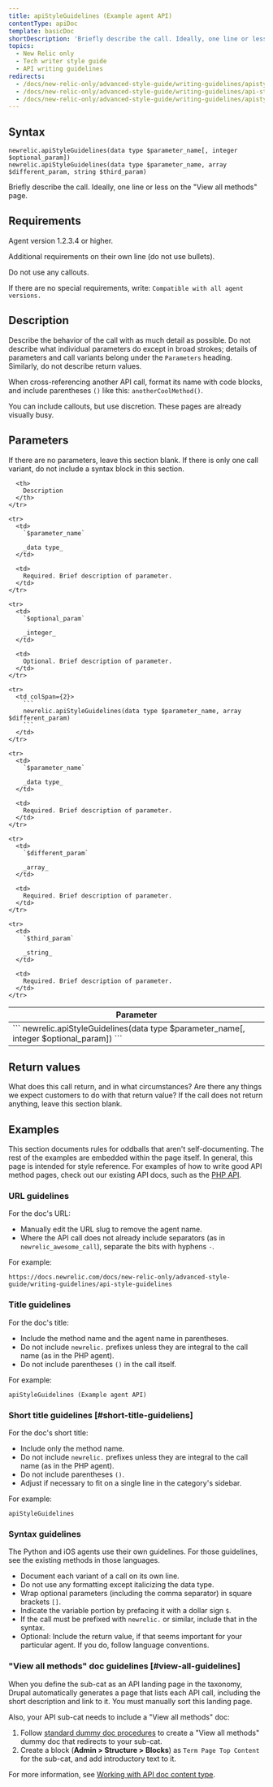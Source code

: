 ```yaml
---
title: apiStyleGuidelines (Example agent API)
contentType: apiDoc
template: basicDoc
shortDescription: 'Briefly describe the call. Ideally, one line or less on the &quot;View all methods&quot; page.'
topics:
  - New Relic only
  - Tech writer style guide
  - API writing guidelines
redirects:
  - /docs/new-relic-only/advanced-style-guide/writing-guidelines/apistyleguidelines-nr-only-agent
  - /docs/new-relic-only/advanced-style-guide/writing-guidelines/api-style-guidelines
  - /docs/new-relic-only/advanced-style-guide/writing-guidelines/apistyleguidelines-example-agent-api
---
```


## Syntax

```
newrelic.apiStyleGuidelines(data type $parameter_name[, integer $optional_param])
newrelic.apiStyleGuidelines(data type $parameter_name, array $different_param, string $third_param)
```

Briefly describe the call. Ideally, one line or less on the "View all methods" page.

## Requirements

Agent version 1.2.3.4 or higher.

Additional requirements on their own line (do not use bullets).

Do not use any callouts.

If there are no special requirements, write: `Compatible with all agent versions.`

## Description

Describe the behavior of the call with as much detail as possible. Do not describe what individual parameters do except in broad strokes; details of parameters and call variants belong under the `Parameters` heading. Similarly, do not describe return values.

When cross-referencing another API call, format its name with code blocks, and include parentheses `()` like this: `anotherCoolMethod()`.

<Callout variant="tip">
  You can include callouts, but use discretion. These pages are already visually busy.
</Callout>

## Parameters

If there are no parameters, leave this section blank. If there is only one call variant, do not include a syntax block in this section.

<Table>
  <thead>
    <tr>
      <th width="25%">
        Parameter
      </th>

      <th>
        Description
      </th>
    </tr>
  </thead>

  <tbody>
    <tr>
      <td colSpan={2}>
        ```
        newrelic.apiStyleGuidelines(data type $parameter_name[, integer $optional_param])
        ```
      </td>
    </tr>

    <tr>
      <td>
        `$parameter_name`

        _data type_
      </td>

      <td>
        Required. Brief description of parameter.
      </td>
    </tr>

    <tr>
      <td>
        `$optional_param`

        _integer_
      </td>

      <td>
        Optional. Brief description of parameter.
      </td>
    </tr>

    <tr>
      <td colSpan={2}>
        ```
        newrelic.apiStyleGuidelines(data type $parameter_name, array $different_param)
        ```
      </td>
    </tr>

    <tr>
      <td>
        `$parameter_name`

        _data type_
      </td>

      <td>
        Required. Brief description of parameter.
      </td>
    </tr>

    <tr>
      <td>
        `$different_param`

        _array_
      </td>

      <td>
        Required. Brief description of parameter.
      </td>
    </tr>

    <tr>
      <td>
        `$third_param`

        _string_
      </td>

      <td>
        Required. Brief description of parameter.
      </td>
    </tr>
  </tbody>
</Table>

## Return values

What does this call return, and in what circumstances? Are there any things we expect customers to do with that return value? If the call does not return anything, leave this section blank.

## Examples

This section documents rules for oddballs that aren't self-documenting. The rest of the examples are embedded within the page itself. In general, this page is intended for style reference. For examples of how to write good API method pages, check out our existing API docs, such as the [PHP API](/docs/agents/php-agent/php-agent-api).

### URL guidelines

For the doc's URL:

* Manually edit the URL slug to remove the agent name.
* Where the API call does not already include separators (as in `newrelic_awesome_call`), separate the bits with hyphens `-`.

For example:

```
https://docs.newrelic.com/docs/new-relic-only/advanced-style-guide/writing-guidelines/api-style-guidelines
```

### Title guidelines

For the doc's title:

* Include the method name and the agent name in parentheses.
* Do not include `newrelic.` prefixes unless they are integral to the call name (as in the PHP agent).
* Do not include parentheses `()` in the call itself.

For example:

```
apiStyleGuidelines (Example agent API)
```

### Short title guidelines [#short-title-guideliens]

For the doc's short title:

* Include only the method name.
* Do not include `newrelic.` prefixes unless they are integral to the call name (as in the PHP agent).
* Do not include parentheses `()`.
* Adjust if necessary to fit on a single line in the category's sidebar.

For example:

```
apiStyleGuidelines
```

### Syntax guidelines

<Callout variant="important">
  The Python and iOS agents use their own guidelines. For those guidelines, see the existing methods in those languages.
</Callout>

* Document each variant of a call on its own line.
* Do not use any formatting except italicizing the data type.
* Wrap optional parameters (including the comma separator) in square brackets `[]`.
* Indicate the variable portion by prefacing it with a dollar sign `$`.
* If the call must be prefixed with `newrelic.` or similar, include that in the syntax.
* Optional: Include the return value, if that seems important for your particular agent. If you do, follow language conventions.

### "View all methods" doc guidelines [#view-all-guidelines]

When you define the sub-cat as an API landing page in the taxonomy, Drupal automatically generates a page that lists each API call, including the short description and link to it. You must manually sort this landing page.

Also, your API sub-cat needs to include a "View all methods" doc:

1. Follow [standard dummy doc procedures](/docs/new-relic-only/drupal-configuration/menu-management/add-or-edit-dummy-doc-links-menus) to create a "View all methods" dummy doc that redirects to your sub-cat.
2. Create a block (**Admin > Structure > Blocks**) as `Term Page Top Content` for the sub-cat, and add introductory text to it.

For more information, see [Working with API doc content type](/docs/new-relic-only/drupal-configuration/content-types/working-api-doc-content-type).
